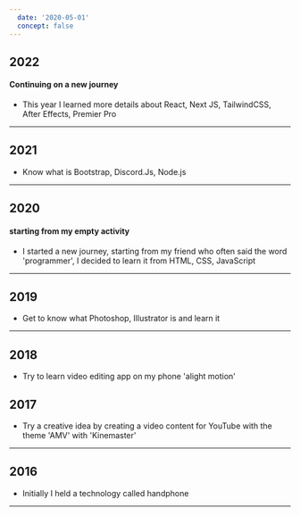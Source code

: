 ```yaml
---
  date: '2020-05-01'
  concept: false
---
```


  ## 2022

  #### Continuing on a new journey

  - This year I learned more details about React, Next JS, TailwindCSS, After Effects, Premier Pro

  ---

  ## 2021

  - Know what is Bootstrap, Discord.Js, Node.js

  ---

  ## 2020

  #### starting from my empty activity

  - I started a new journey, starting from my friend who often said the word 'programmer', I decided to learn it from HTML, CSS, JavaScript

  ---

  ## 2019

  - Get to know what Photoshop, Illustrator is and learn it

  ---

  ## 2018

  - Try to learn video editing app on my phone 'alight motion'

  ## 2017

  - Try a creative idea by creating a video content for YouTube with the theme 'AMV' with 'Kinemaster'

  ---

  ## 2016

  - Initially I held a technology called handphone

  ---
